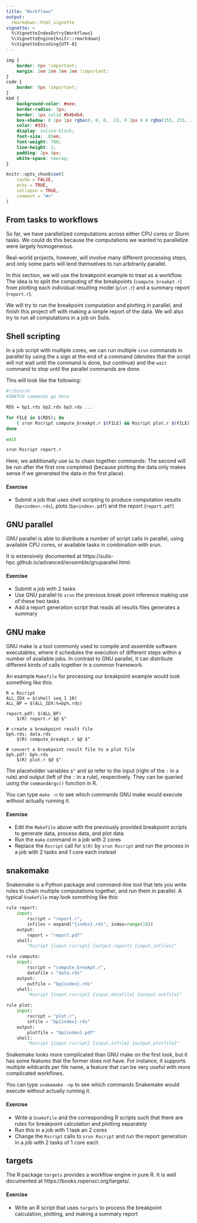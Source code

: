 ```yaml
---
title: "Workflows"
output:
  rmarkdown::html_vignette
vignette: >
  %\VignetteIndexEntry{Workflows}
  %\VignetteEngine{knitr::rmarkdown}
  %\VignetteEncoding{UTF-8}
---
```


```css
img {
    border: 0px !important;
    margin: 2em 2em 2em 2em !important;
}
code {
    border: 0px !important;
}
kbd {
    background-color: #eee;
    border-radius: 3px;
    border: 1px solid #b4b4b4;
    box-shadow: 0 1px 1px rgba(0, 0, 0, .2), 0 2px 0 0 rgba(255, 255, 255, .7) inset;
    color: #333;
    display: inline-block;
    font-size: .85em;
    font-weight: 700;
    line-height: 1;
    padding: 2px 4px;
    white-space: nowrap;
}
```

```r
knitr::opts_chunk$set(
    cache = FALSE,
    echo = TRUE,
    collapse = TRUE,
    comment = "#>"
)
```

## From tasks to workflows

So far, we have parallelized computations across either CPU cores or Slurm
tasks. We could do this because the computations we wanted to parallelize were
largely homogeneous.

Real-world projects, however, will involve many different processing steps, and
only some parts will lend themselves to run arbitrarily parallel.

In this section, we will use the breakpoint example to treat as a workflow. The
idea is to split the computing of the breakpoints (`compute_breakpt.r`) from
plotting each individual resulting model (`plot.r`) and a summary report
(`report.r`).

We will try to run the breakpoint computation and plotting in parallel, and
finish this project off with making a simple report of the data. We will also
try to run all computations in a job on Sulis.

## Shell scripting

In a job script with multiple cores, we can run multiple `srun` commands in
parallel by using the `&` sign at the end of a command (denotes that the script
will not wait until the command is done, but continue) and the `wait` command to
stop until the parallel commands are done.

This will look like the following:

```sh
#!/bin/sh
#SBATCH commands go here

RDS = bp1.rds bp2.rds bp3.rds ...

for FILE in $(RDS); do
    ( srun Rscript compute_breakpt.r $(FILE) && Rscript plot.r $(FILE) ) &
done

wait

srun Rscript report.r
```

Here, we additionally use `&&` to chain together commands: The second will be
run after the first one completed (because plotting the data only makes sense if
we generated the data in the first place).

#### Exercise

* Submit a job that uses shell scripting to produce computation results
  (`bp<index>.rds`), plots (`bp<index>.pdf`) and the report (`report.pdf`)

## GNU parallel

GNU parallel is able to distribute a number of script calls in parallel, using
available CPU cores, or available tasks in combination with srun.

It is extensively documented at
https://sulis-hpc.github.io/advanced/ensemble/gnuparallel.html.

#### Exercise

* Submit a job with 2 tasks
* Use GNU parallel to `srun` the previous break point inference making use of
  these two tasks
* Add a report generation script that reads all results files generates a
  summary

## GNU make

GNU make is a tool commonly used to compile and assemble software executables,
where it schedules the execution of different steps within a number of available
jobs. In contrast to GNU parallel, it can distribute different kinds of calls
together in a common framework.

An example `Makefile` for processing our breakpoint example would look something
like this:

```make
R = Rscript
ALL_IDX = $(shell seq 1 10)
ALL_BP = $(ALL_IDX:%=bp%.rds)

report.pdf: $(ALL_BP)
    $(R) report.r $@ $^

# create a breakpoint result file
bp%.rds: data.rds
    $(R) compute_breakpt.r $@ $^

# convert a breakpoint result file to a plot file
bp%.pdf: bp%.rds
    $(R) plot.r $@ $^
```

The placeholder variables `$^` and `$@` refer to the input (right of the `:` in
a rule) and output (left of the `:` in a rule), respectively. They can be
queried using the `commandArgs()` function in R.

You can type `make -n` to see which commands GNU make would execute without
actually running it.

#### Exercise

* Edit the `Makefile` above with the previously provided breakpoint scripts to
  generate data, process data, and plot data
* Run the `make` command in a job with 2 cores
* Replace the `Rscript` call for `$(R)` by `srun Rscript` and run the process in
  a job with 2 tasks and 1 core each instead

## snakemake

Snakemake is a Python package and command-line tool that lets you write rules to
chain multiple computations together, and run them in parallel. A typical
`Snakefile` may look something like this:

```python
rule report:
    input:
        rscript = "report.r",
        infiles = expand("{index}.rds", index=range(10))
    output:
        report = "report.pdf"
    shell:
        "Rscript {input.rscript} {output.report} {input.infiles}"

rule compute:
    input:
        rscript = "compute_breakpt.r",
        datafile = "data.rds"
    output:
        outfile = "bp{index}.rds"
    shell:
        "Rscript {input.rscript} {input.datafile} {output.outfile}"

rule plot:
    input:
        rscript = "plot.r",
        infile = "bp{index}.rds"
    output:
        plotfile = "bp{index}.pdf"
    shell:
        "Rscript {input.rscript} {input.infile} {output.plotfile}"
```

Snakemake looks more complicated than GNU make on the first look, but it has
some features that the former does not have. For instance, it supports multiple
wildcards per file name, a feature that can be very useful with more complicated
workflows.

You can type `snakemake -np` to see which commands Snakemake would execute
without actually running it.

#### Exercise

* Write a `Snakefile` and the corresponding R scripts such that there are rules
  for breakpoint calculation and plotting separately
* Run this in a job with 1 task an 2 cores
* Change the `Rscript` calls to `srun Rscript` and run the report generation in
  a job with 2 tasks of 1 core each

## targets

The R package `targets` provides a workflow engine in pure R. It is well
documented at https://books.ropensci.org/targets/.

#### Exercise

* Write an R script that uses `targets` to process the breakpoint calculation,
  plotting, and making a summary report
